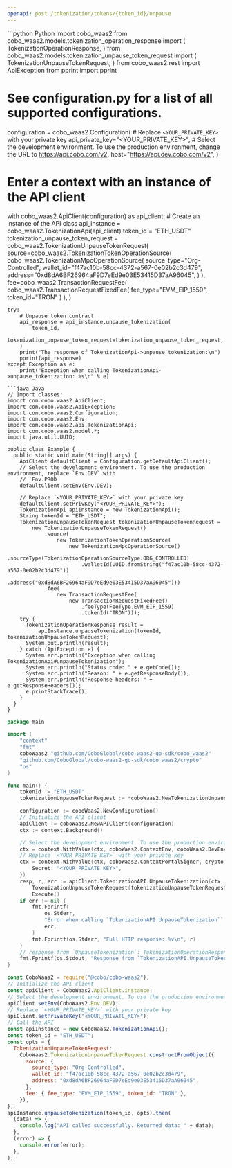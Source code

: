 ```yaml
---
openapi: post /tokenization/tokens/{token_id}/unpause
---
```


<RequestExample>
```python Python
import cobo_waas2
from cobo_waas2.models.tokenization_operation_response import (
    TokenizationOperationResponse,
)
from cobo_waas2.models.tokenization_unpause_token_request import (
    TokenizationUnpauseTokenRequest,
)
from cobo_waas2.rest import ApiException
from pprint import pprint

# See configuration.py for a list of all supported configurations.
configuration = cobo_waas2.Configuration(
    # Replace `<YOUR_PRIVATE_KEY>` with your private key
    api_private_key="<YOUR_PRIVATE_KEY>",
    # Select the development environment. To use the production environment, change the URL to https://api.cobo.com/v2.
    host="https://api.dev.cobo.com/v2",
)
# Enter a context with an instance of the API client
with cobo_waas2.ApiClient(configuration) as api_client:
    # Create an instance of the API class
    api_instance = cobo_waas2.TokenizationApi(api_client)
    token_id = "ETH_USDT"
    tokenization_unpause_token_request = cobo_waas2.TokenizationUnpauseTokenRequest(
        source=cobo_waas2.TokenizationTokenOperationSource(
            cobo_waas2.TokenizationMpcOperationSource(
                source_type="Org-Controlled",
                wallet_id="f47ac10b-58cc-4372-a567-0e02b2c3d479",
                address="0xd8dA6BF26964aF9D7eEd9e03E53415D37aA96045",
            )
        ),
        fee=cobo_waas2.TransactionRequestFee(
            cobo_waas2.TransactionRequestFixedFee(
                fee_type="EVM_EIP_1559", token_id="TRON"
            )
        ),
    )

    try:
        # Unpause token contract
        api_response = api_instance.unpause_tokenization(
            token_id,
            tokenization_unpause_token_request=tokenization_unpause_token_request,
        )
        print("The response of TokenizationApi->unpause_tokenization:\n")
        pprint(api_response)
    except Exception as e:
        print("Exception when calling TokenizationApi->unpause_tokenization: %s\n" % e)

```
```java Java
// Import classes:
import com.cobo.waas2.ApiClient;
import com.cobo.waas2.ApiException;
import com.cobo.waas2.Configuration;
import com.cobo.waas2.Env;
import com.cobo.waas2.api.TokenizationApi;
import com.cobo.waas2.model.*;
import java.util.UUID;

public class Example {
  public static void main(String[] args) {
    ApiClient defaultClient = Configuration.getDefaultApiClient();
    // Select the development environment. To use the production environment, replace `Env.DEV` with
    // `Env.PROD
    defaultClient.setEnv(Env.DEV);

    // Replace `<YOUR_PRIVATE_KEY>` with your private key
    defaultClient.setPrivKey("<YOUR_PRIVATE_KEY>");
    TokenizationApi apiInstance = new TokenizationApi();
    String tokenId = "ETH_USDT";
    TokenizationUnpauseTokenRequest tokenizationUnpauseTokenRequest =
        new TokenizationUnpauseTokenRequest()
            .source(
                new TokenizationTokenOperationSource(
                    new TokenizationMpcOperationSource()
                        .sourceType(TokenizationOperationSourceType.ORG_CONTROLLED)
                        .walletId(UUID.fromString("f47ac10b-58cc-4372-a567-0e02b2c3d479"))
                        .address("0xd8dA6BF26964aF9D7eEd9e03E53415D37aA96045")))
            .fee(
                new TransactionRequestFee(
                    new TransactionRequestFixedFee()
                        .feeType(FeeType.EVM_EIP_1559)
                        .tokenId("TRON")));
    try {
      TokenizationOperationResponse result =
          apiInstance.unpauseTokenization(tokenId, tokenizationUnpauseTokenRequest);
      System.out.println(result);
    } catch (ApiException e) {
      System.err.println("Exception when calling TokenizationApi#unpauseTokenization");
      System.err.println("Status code: " + e.getCode());
      System.err.println("Reason: " + e.getResponseBody());
      System.err.println("Response headers: " + e.getResponseHeaders());
      e.printStackTrace();
    }
  }
}

```
```go Go
package main

import (
	"context"
	"fmt"
	coboWaas2 "github.com/CoboGlobal/cobo-waas2-go-sdk/cobo_waas2"
	"github.com/CoboGlobal/cobo-waas2-go-sdk/cobo_waas2/crypto"
	"os"
)

func main() {
	tokenId := "ETH_USDT"
	tokenizationUnpauseTokenRequest := *coboWaas2.NewTokenizationUnpauseTokenRequest(coboWaas2.TokenizationTokenOperationSource{TokenizationMpcOperationSource: coboWaas2.NewTokenizationMpcOperationSource(coboWaas2.TokenizationOperationSourceType("Org-Controlled"), "f47ac10b-58cc-4372-a567-0e02b2c3d479", "0xd8dA6BF26964aF9D7eEd9e03E53415D37aA96045")}, coboWaas2.TransactionRequestFee{TransactionRequestEvmEip1559Fee: coboWaas2.NewTransactionRequestEvmEip1559Fee("9000000000000", "1000000000000", coboWaas2.FeeType("Fixed"), "ETH")})

	configuration := coboWaas2.NewConfiguration()
	// Initialize the API client
	apiClient := coboWaas2.NewAPIClient(configuration)
	ctx := context.Background()

	// Select the development environment. To use the production environment, replace coboWaas2.DevEnv with coboWaas2.ProdEnv
	ctx = context.WithValue(ctx, coboWaas2.ContextEnv, coboWaas2.DevEnv)
	// Replace `<YOUR_PRIVATE_KEY>` with your private key
	ctx = context.WithValue(ctx, coboWaas2.ContextPortalSigner, crypto.Ed25519Signer{
		Secret: "<YOUR_PRIVATE_KEY>",
	})
	resp, r, err := apiClient.TokenizationAPI.UnpauseTokenization(ctx, tokenId).
		TokenizationUnpauseTokenRequest(tokenizationUnpauseTokenRequest).
		Execute()
	if err != nil {
		fmt.Fprintf(
			os.Stderr,
			"Error when calling `TokenizationAPI.UnpauseTokenization``: %v\n",
			err,
		)
		fmt.Fprintf(os.Stderr, "Full HTTP response: %v\n", r)
	}
	// response from `UnpauseTokenization`: TokenizationOperationResponse
	fmt.Fprintf(os.Stdout, "Response from `TokenizationAPI.UnpauseTokenization`: %v\n", resp)
}

```
```javascript JavaScript
const CoboWaas2 = require("@cobo/cobo-waas2");
// Initialize the API client
const apiClient = CoboWaas2.ApiClient.instance;
// Select the development environment. To use the production environment, replace `Env.DEV` with `Env.PROD`
apiClient.setEnv(CoboWaas2.Env.DEV);
// Replace `<YOUR_PRIVATE_KEY>` with your private key
apiClient.setPrivateKey("<YOUR_PRIVATE_KEY>");
// Call the API
const apiInstance = new CoboWaas2.TokenizationApi();
const token_id = "ETH_USDT";
const opts = {
  TokenizationUnpauseTokenRequest:
    CoboWaas2.TokenizationUnpauseTokenRequest.constructFromObject({
      source: {
        source_type: "Org-Controlled",
        wallet_id: "f47ac10b-58cc-4372-a567-0e02b2c3d479",
        address: "0xd8dA6BF26964aF9D7eEd9e03E53415D37aA96045",
      },
      fee: { fee_type: "EVM_EIP_1559", token_id: "TRON" },
    }),
};
apiInstance.unpauseTokenization(token_id, opts).then(
  (data) => {
    console.log("API called successfully. Returned data: " + data);
  },
  (error) => {
    console.error(error);
  },
);

```
</RequestExample>